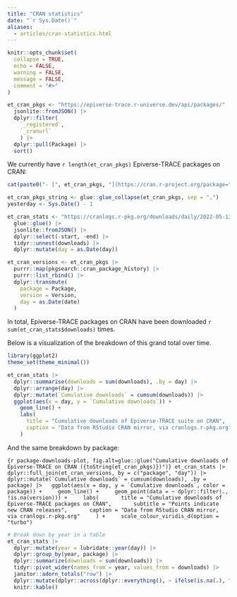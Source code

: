 ```yaml
---
title: "CRAN statistics"
date: "`r Sys.Date()`"
aliases:
  - articles/cran-statistics.html
---
```


```r
knitr::opts_chunk$set(
  collapse = TRUE,
  echo = FALSE,
  warning = FALSE,
  message = FALSE,
  comment = "#>"
)
```

```r
et_cran_pkgs <- "https://epiverse-trace.r-universe.dev/api/packages/" |>
  jsonlite::fromJSON() |>
  dplyr::filter(
    `_registered`,
    `_cranurl`
    ) |>
  dplyr::pull(Package) |>
  sort()
```

We currently have `r length(et_cran_pkgs)` Epiverse-TRACE packages on CRAN:

```r
cat(paste0("- [", et_cran_pkgs, "](https://cran.r-project.org/package=", et_cran_pkgs, ")"), sep = "\n")
```

```r
et_cran_pkgs_string <- glue::glue_collapse(et_cran_pkgs, sep = ",")
yesterday <- Sys.Date() - 1
```

```r
et_cran_stats <- "https://cranlogs.r-pkg.org/downloads/daily/2022-05-13:{yesterday}/{et_cran_pkgs_string}" |>
  glue::glue() |>
  jsonlite::fromJSON() |>
  dplyr::select(-start, -end) |>
  tidyr::unnest(downloads) |>
  dplyr::mutate(day = as.Date(day))
```

```r
et_cran_versions <- et_cran_pkgs |>
  purrr::map(pkgsearch::cran_package_history) |>
  purrr::list_rbind() |>
  dplyr::transmute(
    package = Package,
    version = Version,
    day = as.Date(date)
  )
```

In total, Epiverse-TRACE packages on CRAN have been downloaded `r sum(et_cran_stats$downloads)` times.

Below is a visualization of the breakdown of this grand total over time.

```r
library(ggplot2)
theme_set(theme_minimal())

et_cran_stats |>
  dplyr::summarise(downloads = sum(downloads), .by = day) |>
  dplyr::arrange(day) |>
  dplyr::mutate(`Cumulative downloads` = cumsum(downloads)) |>
  ggplot(aes(x = day, y = `Cumulative downloads`)) +
    geom_line() +
    labs(
      title = "Cumulative downloads of Epiverse-TRACE suite on CRAN",
      caption = "Data from RStudio CRAN mirror, via cranlogs.r-pkg.org"
    )
```

And the same breakdown by package:

```{r package-downloads-plot, fig.alt=glue::glue("Cumulative downloads of Epiverse-TRACE on CRAN ({toString(et_cran_pkgs)})")}
et_cran_stats |>
  dplyr::full_join(et_cran_versions, by = c("package", "day")) |>
  dplyr::mutate(`Cumulative downloads` = cumsum(downloads), .by = package) |>
  ggplot(aes(x = day, y = `Cumulative downloads`, color = package)) +
    geom_line() +
    geom_point(data = ~ dplyr::filter(., !is.na(version))) +
    labs(
      title = "Cumulative downloads of Epiverse-TRACE packages on CRAN",
      subtitle = "Points indicate new CRAN releases",
      caption = "Data from RStudio CRAN mirror, via cranlogs.r-pkg.org"
    ) +
    scale_colour_viridis_d(option = "turbo")
```

```r
# Break down by year in a table
et_cran_stats |>
  dplyr::mutate(year = lubridate::year(day)) |>
  dplyr::group_by(year, package) |>
  dplyr::summarize(downloads = sum(downloads)) |>
  tidyr::pivot_wider(names_from = year, values_from = downloads) |>
  janitor::adorn_totals("row") |>
  dplyr::mutate(dplyr::across(dplyr::everything(), ~ ifelse(is.na(.), "", .))) |>
  knitr::kable()
```

